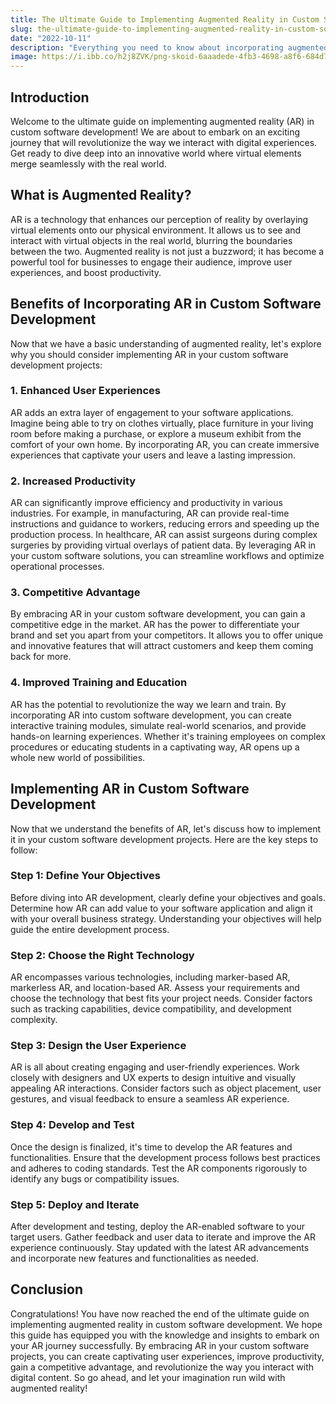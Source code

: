 ```yaml
---
title: The Ultimate Guide to Implementing Augmented Reality in Custom Software Development
slug: the-ultimate-guide-to-implementing-augmented-reality-in-custom-software-development
date: "2022-10-11"
description: "Everything you need to know about incorporating augmented reality into your custom software development projects."
image: https://i.ibb.co/h2j8ZVK/png-skoid-6aaadede-4fb3-4698-a8f6-684d7786b067-sktid-a48cca56-e6da-484e-a814-9c849652bcb3-skt-2023-0.png
---
```


## Introduction

Welcome to the ultimate guide on implementing augmented reality (AR) in custom software development! We are about to embark on an exciting journey that will revolutionize the way we interact with digital experiences. Get ready to dive deep into an innovative world where virtual elements merge seamlessly with the real world.

## What is Augmented Reality?

AR is a technology that enhances our perception of reality by overlaying virtual elements onto our physical environment. It allows us to see and interact with virtual objects in the real world, blurring the boundaries between the two. Augmented reality is not just a buzzword; it has become a powerful tool for businesses to engage their audience, improve user experiences, and boost productivity.

## Benefits of Incorporating AR in Custom Software Development

Now that we have a basic understanding of augmented reality, let's explore why you should consider implementing AR in your custom software development projects:

### 1. Enhanced User Experiences

AR adds an extra layer of engagement to your software applications. Imagine being able to try on clothes virtually, place furniture in your living room before making a purchase, or explore a museum exhibit from the comfort of your own home. By incorporating AR, you can create immersive experiences that captivate your users and leave a lasting impression.

### 2. Increased Productivity

AR can significantly improve efficiency and productivity in various industries. For example, in manufacturing, AR can provide real-time instructions and guidance to workers, reducing errors and speeding up the production process. In healthcare, AR can assist surgeons during complex surgeries by providing virtual overlays of patient data. By leveraging AR in your custom software solutions, you can streamline workflows and optimize operational processes.

### 3. Competitive Advantage

By embracing AR in your custom software development, you can gain a competitive edge in the market. AR has the power to differentiate your brand and set you apart from your competitors. It allows you to offer unique and innovative features that will attract customers and keep them coming back for more.

### 4. Improved Training and Education

AR has the potential to revolutionize the way we learn and train. By incorporating AR into custom software development, you can create interactive training modules, simulate real-world scenarios, and provide hands-on learning experiences. Whether it's training employees on complex procedures or educating students in a captivating way, AR opens up a whole new world of possibilities.

## Implementing AR in Custom Software Development

Now that we understand the benefits of AR, let's discuss how to implement it in your custom software development projects. Here are the key steps to follow:

### Step 1: Define Your Objectives

Before diving into AR development, clearly define your objectives and goals. Determine how AR can add value to your software application and align it with your overall business strategy. Understanding your objectives will help guide the entire development process.

### Step 2: Choose the Right Technology

AR encompasses various technologies, including marker-based AR, markerless AR, and location-based AR. Assess your requirements and choose the technology that best fits your project needs. Consider factors such as tracking capabilities, device compatibility, and development complexity.

### Step 3: Design the User Experience

AR is all about creating engaging and user-friendly experiences. Work closely with designers and UX experts to design intuitive and visually appealing AR interactions. Consider factors such as object placement, user gestures, and visual feedback to ensure a seamless AR experience.

### Step 4: Develop and Test

Once the design is finalized, it's time to develop the AR features and functionalities. Ensure that the development process follows best practices and adheres to coding standards. Test the AR components rigorously to identify any bugs or compatibility issues.

### Step 5: Deploy and Iterate

After development and testing, deploy the AR-enabled software to your target users. Gather feedback and user data to iterate and improve the AR experience continuously. Stay updated with the latest AR advancements and incorporate new features and functionalities as needed.

## Conclusion

Congratulations! You have now reached the end of the ultimate guide on implementing augmented reality in custom software development. We hope this guide has equipped you with the knowledge and insights to embark on your AR journey successfully. By embracing AR in your custom software projects, you can create captivating user experiences, improve productivity, gain a competitive advantage, and revolutionize the way you interact with digital content. So go ahead, and let your imagination run wild with augmented reality!